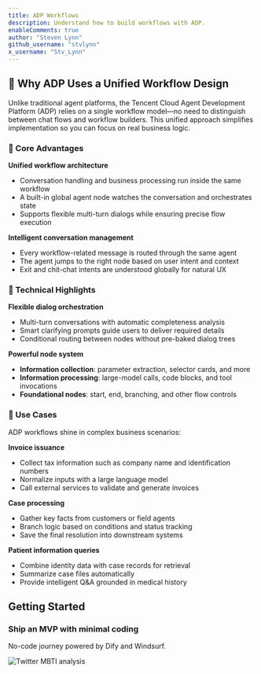 ```yaml
---
title: ADP Workflows
description: Understand how to build workflows with ADP.
enableComments: true
author: "Steven Lynn"
github_username: "stvlynn"
x_username: "Stv_Lynn"
---
```


## 🤔 Why ADP Uses a Unified Workflow Design

Unlike traditional agent platforms, the Tencent Cloud Agent Development Platform (ADP) relies on a single workflow model—no need to distinguish between chat flows and workflow builders. This unified approach simplifies implementation so you can focus on real business logic.

### 🎯 Core Advantages

**Unified workflow architecture**
- Conversation handling and business processing run inside the same workflow
- A built-in global agent node watches the conversation and orchestrates state
- Supports flexible multi-turn dialogs while ensuring precise flow execution

**Intelligent conversation management**
- Every workflow-related message is routed through the same agent
- The agent jumps to the right node based on user intent and context
- Exit and chit-chat intents are understood globally for natural UX

### 🔧 Technical Highlights

**Flexible dialog orchestration**
- Multi-turn conversations with automatic completeness analysis
- Smart clarifying prompts guide users to deliver required details
- Conditional routing between nodes without pre-baked dialog trees

**Powerful node system**
- **Information collection**: parameter extraction, selector cards, and more
- **Information processing**: large-model calls, code blocks, and tool invocations
- **Foundational nodes**: start, end, branching, and other flow controls

### 🌟 Use Cases

ADP workflows shine in complex business scenarios:

**Invoice issuance**
- Collect tax information such as company name and identification numbers
- Normalize inputs with a large language model
- Call external services to validate and generate invoices

**Case processing**
- Gather key facts from customers or field agents
- Branch logic based on conditions and status tracking
- Save the final resolution into downstream systems

**Patient information queries**
- Combine identity data with case records for retrieval
- Summarize case files automatically
- Provide intelligent Q&A grounded in medical history

## Getting Started

### Ship an MVP with minimal coding

<Cards>
  <Card 
    href="./workflow/twitter-mbti-receipt" 
    title="Build an MVP: Frontend + Backend"
  >
    <p>No-code journey powered by Dify and Windsurf.</p>
    <img src="https://s2.loli.net/2025/05/12/bDNACQq2Stp4L76.png" alt="Twitter MBTI analysis" />
  </Card>
</Cards>
